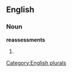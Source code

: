 
==English==

===Noun===
'''reassessments'''

# {{plural of|[[reassessment]]}}

[[Category:English plurals]]